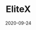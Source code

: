 ---
title: EliteX
category: Exchanges & wallet
status: publish
date: 2020-09-24
slug: A short description for this item
website: https://www.elitex.io/#/en-US/trade/home?symbol=IOTX_BTC
twitter:
logo: /img/EliteX.png
featured_img: https://wp.gcap1.iotex.io/wp-content/uploads/2020/09/elitex.png
telegram:
---